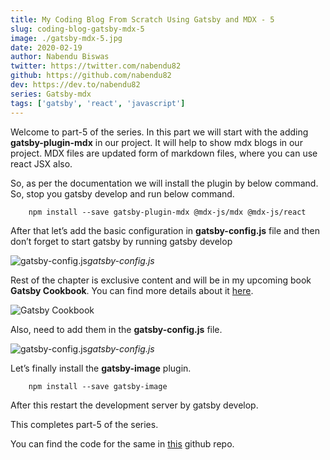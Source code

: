 ```yaml
---
title: My Coding Blog From Scratch Using Gatsby and MDX - 5
slug: coding-blog-gatsby-mdx-5
image: ./gatsby-mdx-5.jpg
date: 2020-02-19
author: Nabendu Biswas
twitter: https://twitter.com/nabendu82
github: https://github.com/nabendu82
dev: https://dev.to/nabendu82
series: Gatsby-mdx
tags: ['gatsby', 'react', 'javascript']
---
```


Welcome to part-5 of the series. In this part we will start with the adding **gatsby-plugin-mdx** in our project. It will help to show mdx blogs in our project. MDX files are updated form of markdown files, where you can use react JSX also.

So, as per the documentation we will install the plugin by below command. So, stop you gatsby develop and run below command.

<div className={styles.code__block}>

```
    npm install --save gatsby-plugin-mdx @mdx-js/mdx @mdx-js/react
```

</div>

After that let’s add the basic configuration in **gatsby-config.js** file and then don’t forget to start gatsby by running gatsby develop

![gatsby-config.js](https://ik.imagekit.io/thewebdev/thewebdev/5/1_fTI3NNgIH.png)*gatsby-config.js*

Rest of the chapter is exclusive content and will be in my upcoming book **Gatsby Cookbook**. You can find more details about it [here](https://dev.to/nabendu82/my-one-year-of-work-gatsby-cookbook-3651).

<div className={styles.image__small}>

![Gatsby Cookbook](https://res.cloudinary.com/dxkxvfo2o/image/upload/v1589892514/Gatsby_rnjo2t.png)

</div>

Also, need to add them in the **gatsby-config.js** file.

![gatsby-config.js](https://ik.imagekit.io/thewebdev/thewebdev/5/8_EiSGQiWD-i.png)*gatsby-config.js*

Let’s finally install the **gatsby-image** plugin.

<div className={styles.code__block}>

```
    npm install --save gatsby-image
```

</div>

After this restart the development server by gatsby develop.

This completes part-5 of the series.

You can find the code for the same in [this](https://github.com/nabendu82/thewebdev-public) github repo.
